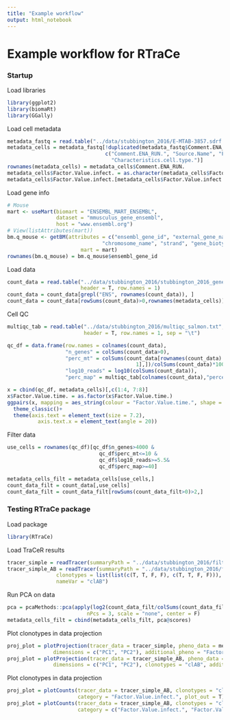 ```yaml
---
title: "Example workflow"
output: html_notebook
---
```



# Example workflow for RTraCe

### Startup
Load libraries

```r
library(ggplot2)
library(biomaRt)
library(GGally)
```



Load cell metadata

```r
metadata_fastq = read.table("../data/stubbington_2016/E-MTAB-3857.sdrf.txt", sep = "\t", header = T)
metadata_cells = metadata_fastq[!duplicated(metadata_fastq$Comment.ENA_RUN.),
                                c("Comment.ENA_RUN.", "Source.Name", "Factor.Value.infect.", "Factor.Value.time.",
                                  "Characteristics.cell.type.")]
rownames(metadata_cells) = metadata_cells$Comment.ENA_RUN.
metadata_cells$Factor.Value.infect. = as.character(metadata_cells$Factor.Value.infect.)
metadata_cells$Factor.Value.infect.[metadata_cells$Factor.Value.infect.=="Salmonella typhimurium"] = "S. typh"
```



Load gene info

```r
# Mouse
mart <- useMart(biomart = "ENSEMBL_MART_ENSEMBL",
                dataset = "mmusculus_gene_ensembl",
                host = "www.ensembl.org")
# View(listAttributes(mart))
bm.q_mouse <- getBM(attributes = c("ensembl_gene_id", "external_gene_name", 
                               "chromosome_name", "strand", "gene_biotype"),
                        mart = mart)
rownames(bm.q_mouse) = bm.q_mouse$ensembl_gene_id
```



Load data

```r
count_data = read.table("../data/stubbington_2016/stubbington_2016_genes_salmon_counts.txt", 
                        header = T, row.names = 1)
count_data = count_data[grepl("ENS", rownames(count_data)), ]
count_data = count_data[rowSums(count_data)>0,rownames(metadata_cells)]
```



Cell QC

```r
multiqc_tab = read.table("../data/stubbington_2016/multiqc_salmon.txt", 
                         header = T, row.names = 1, sep = "\t")

qc_df = data.frame(row.names = colnames(count_data),
                   "n_genes" = colSums(count_data>0),
                   "perc_mt" = colSums(count_data[rownames(count_data) %in% bm.q_mouse[bm.q_mouse$chromosome_name=="MT",
                                          1],])/colSums(count_data)*100,
                   "log10_reads" = log10(colSums(count_data)),
                   "perc_map" = multiqc_tab[colnames(count_data),"percent_mapped"])

x = cbind(qc_df, metadata_cells)[,c(1:4, 7:8)]
x$Factor.Value.time. = as.factor(x$Factor.Value.time.)
ggpairs(x, mapping = aes_string(colour = "Factor.Value.time.", shape = "Factor.Value.infect."))+
  theme_classic()+
  theme(axis.text = element_text(size = 7.2),
          axis.text.x = element_text(angle = 20))
```



Filter data

```r
use_cells = rownames(qc_df)[qc_df$n_genes>4000 & 
                              qc_df$perc_mt<=10 &
                              qc_df$log10_reads>=5.5&
                              qc_df$perc_map>=40]

metadata_cells_filt = metadata_cells[use_cells,]
count_data_filt = count_data[,use_cells]
count_data_filt = count_data_filt[rowSums(count_data_filt>0)>2,]
```



### Testing RTraCe package
Load package

```r
library(RTraCe)
```



Load TraCeR results

```r
tracer_simple = readTracer(summaryPath = "../data/stubbington_2016/filtered_TCRABDG_summary/")
tracer_simple_AB = readTracer(summaryPath = "../data/stubbington_2016/filtered_TCRABDG_summary/", 
                clonotypes = list(list(c(T, T, F, F), c(T, T, F, F))),
                nameVar = "clAB")
```



Run PCA on data

```r
pca = pcaMethods::pca(apply(log2(count_data_filt/colSums(count_data_filt)*1000000+1), 1, scale), method = "svd",
                          nPcs = 3, scale = "none", center = F)
metadata_cells_filt = cbind(metadata_cells_filt, pca@scores)
```



Plot clonotypes in data projection

```r
proj_plot = plotProjection(tracer_data = tracer_simple, pheno_data = metadata_cells_filt, 
               dimensions = c("PC1", "PC2"), additional_pheno = "Factor.Value.infect.", plot_out = T)
proj_plot = plotProjection(tracer_data = tracer_simple_AB, pheno_data = metadata_cells_filt, 
               dimensions = c("PC1", "PC2"), clonotypes = "clAB", additional_pheno = "Factor.Value.infect.", plot_out = T)
```



Plot clonotypes in data projection

```r
proj_plot = plotCounts(tracer_data = tracer_simple_AB, clonotypes = "clAB", pheno_data = metadata_cells_filt, 
                       category = "Factor.Value.infect.", plot_out = T)
proj_plot = plotCounts(tracer_data = tracer_simple_AB, clonotypes = "clAB", pheno_data = metadata_cells_filt, 
                       category = c("Factor.Value.infect.", "Factor.Value.time."), plot_out = T)
```




































